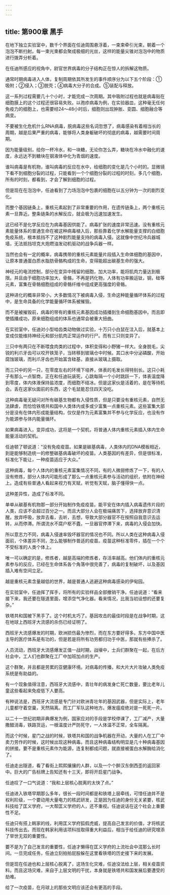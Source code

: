 ```yaml
---
---
---
```

title: 第900章 黑手
---



在地下独立实验室中，数千个界面在任迪周围悬浮着，一束束牵引光束，朝着一个泡泡不断扫射。每一束光束都会聚成极细的光丝，这样的能量尖锥对泡泡中的物质进行拨弄分析着。

在任迪所感应的视角中，尉官世界病毒的分子结构正在惊人的拆解这物质。

通常时期病毒进入人体，复制周期依其所发生的事件顺序分为以下五个阶段：①吸附；②侵入；③脱壳；④病毒大分子的合成。⑤装配与释放。

这一系列过程需要几十个小时，才能完成一次周期。其中吸附过程也就是病毒贴在细胞膜上的这个过程还很容易失败。以孢疹病毒为例，在实验器皿，这种毫无任何免疫力的细胞上，也需要经24～48小时后，细胞则出现肿胀、变圆、细胞融合等病变。

不要被生化危机什么RNA病毒，脘病毒这些名词忽悠了，病毒感染有着相当长的周期，越是后果严重的病毒，能够将人类身躯破坏的彻底的病毒，越需要时间周期。

因为能量级别，给你一杯冷水，和一块糖，无论你怎么弄，糖块在冷水中融化的速度，永远达不到糖块在钢液体中化为青烟的速度。

谁叫病毒是有机物，谁叫病毒的反应在水中，给细胞的变化是几个小时的。显微镜下看不到细胞分裂的过程，只能看到一个个细胞分裂的过程的时刻，多几个细胞，所有的时刻，都看到，才会了解到细胞的过程。

但是现在在泡泡中，任迪看到了力场泡泡中包裹的细胞在以五分钟为一次的剧烈变化。

而整个基因链条上，重核元素起到了非常重要的作用，在遗传链条上，两个重核元素一旦靠近。整条链条的水解反应，就会极为迅速加速发生。

这已经不是化学反应在为病毒基因供能了。病毒扩张的速度非常迅速。没有重核元素能量体系的普通生命在被这种病毒植入后，那些靠着化学水解能量支撑的白细胞免疫系统，根本抵挡不了这种剧烈能量支持的病毒入侵。这就像中世纪冷兵器城墙，无法抵挡坦克大炮燃油发动机驱动的战争兵器一样。

当然也会有一定的概率，病毒携带的重核元素能量片段插入生命体细胞的基因中，让原本普通蛋白质水脂肪骨骼构成的生命，变得能超出碳基生命的强大。

神经元的电流控制，部分在变异中残留的细胞，加大功率，能将肌肉力量达到极限。并且由于细胞功率加大，骨骼，不再是钙化物，人体有功率搬运钛，钢，硅等元素，富集在骨骼细胞组成的骨骼纤维中组成更高强度的骨骼。

这种进化的概率非常小，大多数情况下被病毒入侵，生命这种能量循环体系的过程中，是生命具备的化学能量循环体系被摧毁。

而不是被摧毁前，病毒的带有的重核元素基因成功插播到生命细胞基因中。而且即使插播成功，原来细胞组成的体系也通常会被重大扭曲。

在实验室中，任迪对小型啮齿类动物做过实验，十万只小白鼠在注入后，就基本上变成仅能维持神经元和部分肌肉正常运作的行尸。而有三只则变异了。

三只中有两只在不断喂食肉类的过程中，体积变得和小野猪一样大。全身脱毛，尖锐的利爪牙齿可以咬开铁笼子，当转移到玻璃仓中时候。其口水中分泌磷酸，开始腐蚀玻璃，而利爪牙齿也开始富含硅基，直接从玻璃上摄取。

而三只中的另一只，在零度左右的环境下培养，体表的毛发长得特别长。这只小耗子有那么一点智商，正在和任迪玩装死，心跳每隔一个小时跳跃一下，体表温度降到零度，体内体液保持盐浓度，而细胞不结冰。但是这家伙是活着的，是在等待机会。丢在这家伙面前的东西，这个毛鼠能忍住四天没吃。

这种病毒毫无疑问对所有碳基生物都有入侵性质，但是只要没有重核元素，自然无法肆虐，而恰恰铁塔共和国中人类体内或多或少富集一点重核元素。这些富集大部分是没有在体内形成能量结构，仅仅是作为元素富集并不参与化学反应，也没有作为能源参与体内能量循环。

如果病毒进入，变异成功，这将是一个契机，将普通人体内重核元素插入体内生命能量活动的契机。

任迪顿了顿说道：“没有免疫疫苗。如果是碳基病毒，人类体内的DNA模板相近，到是能够制造统一的修整碳基病毒破坏的疫苗。人类基因的有差异，但是很标准，标准化下能让，一种疫苗适应于大众。”

这种病毒，每个人体内的重核元素富集情况不同，有的人微弱修炼了一下，有的人没有修炼，部分人体内可能形成了那么一点重核元素参与活动的组织，依附在神经上。造成有些普通人看起来视力有天赋，听觉有天赋，脑子懂得快一点。

这种差异性，造成了标准不同。

单单从碳基有机物那一部分开始制作免疫疫苗。能平安在体内插入病毒遗传片段的人类，应该不会超过百分之一。而且大部分人会在极端痛苦下，选择放弃意识清醒。放弃呼吸，放弃去看，去听，去想，导致大部分器官不在按照自我意识去运转，从而停滞。所谓流水不腐户枢不蠹，一旦器官停滞下来，病毒的入侵会加快。

所以意志力不同，病毒入侵速率毁坏器官的情况也不同。所以人类在这种病毒入侵面前，个体差异不同，怎么能够制作普适的疫苗。疫苗这种标准零件，插在一个个不受标准的人类个体上。

唯一可以确定的是，修炼者，越是高端的修炼者，存活率越高。他们体内的重核元素参与的反应，已经在生命体系各个角落中很完善了，病毒的复制破坏，以及基因插入难有空间立足。

越是重核元素含量越低的世界，越是普通人逃避这种病毒感染的伊甸园。

在实验室中，任迪挥了挥手，将所有的实验样品全部撤销干净。任迪说道：“看来接下来，我还要在隧道里面，增添空气净化器。看来情况，比我当初设想的还要复杂。”

铁塔共和国被下黑手了。这个时机太巧了。基因攻击的最佳时段是在战争时期，这在地球上西班牙大流感的杀伤已经证明了。

西班牙大流感爆发的时期，欧洲损伤最为惨烈，而在东方要好得多。东方中国中医主导的医疗体系是有功的，但是若是将所有功劳都归功于中医，那就有些捧杀了。

人员流动，西班牙大流感爆发正值一战时期，战壕中，士兵们群聚在一起，在后方社会中，工人们也群聚在工厂中加班加点的生产。

这个群聚，并且都是劳累的亚健康环境。对病毒的传播，和大片大片攻破人类免疫系统是有助益的。

有一个现象值得注意，西班牙大流感中，青壮年的病发身亡死亡数量，要比老年儿童这些看起来免疫低下人要高。

有种说法是，西班牙大流感是专门针对欧洲青壮年的基因武器，但是实际上，老年儿童都守着空巢，天然隔离。而工厂军队这种地方。爆发瘟疫绝对是一死死一片。

以二十一世纪初期非典爆发为例，国家应对的手段是学校停课了，工厂减产，大量撒醋消毒，铁路货运，一根温度计严防死守，一人体温不正常，全车隔离。

而这个时候，星门之战的时候，铁塔共和国的战争机器在开动，大量的人在工厂中卖力劳作的时候，这时候出现这种病毒。而且这种病毒结构明显是几十种病毒基因的拼接。要不是重核元素作为能源，连复制都成问题，就直接被蛋白水解酶给消化了。

任迪走出隧道，看了看街上熙熙攘攘的人群，以及一个个醉汉东倒西歪的返回家中。巨大的广告标牌上告知还有十三天，即将开启星门战争。

任迪叹了一口气说道：“我和上层核心脱离的太快了点。”

任迪进入铁塔早期那么多年，很长一段时间都是和铁塔上层牵线，可惜任迪并不是权利阶级，一个要动用大量电力的核武研发，正是因为任迪的身份无关紧要，核武科技给了匡义学府，一大帮匡义学府的人，还不重视。任迪说话在这个社会上重要性不足。

任迪只有搭上韩家的线，利用匡义学府狐假虎威，提高自己发言的价值，才将核武科技传出去。而现在韩家利用该项科技取得重大利益后，相当于给任迪的研究增添了举世无双的重要性。

要不是为了自己发言的重要性，任迪才懒得在匡义学府的上流社会中混那么长时间。一旦完成任务，任迪立刻拍拍屁股躲在这里看铁塔的历史接下来的发展。

但是现在任迪也和上层核心脱离了，这场生化灾难，任迪没法给上层，相关疫苗资料。而且这场灾难，来自于上层文明的干扰，本身就是铁塔共和国发展后要遭受的劫难。

给了一次疫苗，在月球上的那些文明应该还会有更高的手段。